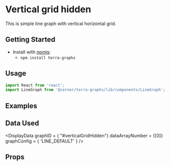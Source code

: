 
# Vertical grid hidden

This is simple line graph with vertical horizontal grid.

## Getting Started

- Install with [npmjs](https://www.npmjs.com):
  - `npm install terra-graphs`

## Usage

```jsx
import React from 'react';
import LineGraph from '@cerner/terra-graphs/lib/components/LineGraph';
```
## Examples
<LineGraph />

## Data Used
<DisplayData graphID = { "#verticalGridHidden"} dataArrayNumber = {[0]} graphConfig = { 'LINE_DEFAULT' } />

## Props
<PropsTable />